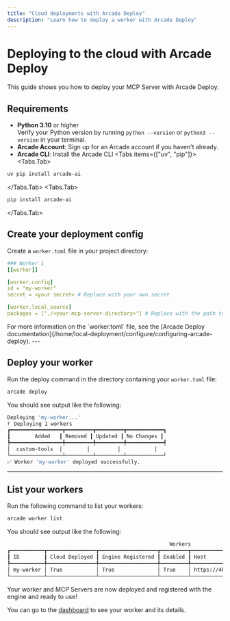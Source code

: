 ```yaml
---
title: "Cloud deployments with Arcade Deploy"
description: "Learn how to deploy a worker with Arcade Deploy"
---
```



# Deploying to the cloud with Arcade Deploy

This guide shows you how to deploy your MCP Server with Arcade Deploy.

## Requirements

- **Python 3.10** or higher <br/> Verify your Python version by running `python --version` or `python3 --version` in your terminal.
- **Arcade Account**: Sign up for an <SignupLink linkLocation="docs:custom-tools">Arcade account</SignupLink> if you haven't already.
- **Arcade CLI**: Install the Arcade CLI
<Tabs items={["uv", "pip"]}>
<Tabs.Tab>

```bash
uv pip install arcade-ai
```

</Tabs.Tab>
<Tabs.Tab>
```bash
pip install arcade-ai
```
</Tabs.Tab>
</Tabs>

<Steps>

## Create your deployment config

Create a `worker.toml` file in your project directory:

```yaml
### Worker 1
[[worker]]

[worker.config]
id = "my-worker"
secret = <your secret> # Replace with your own secret

[worker.local_source]
packages = ["./<your-mcp-server-directory>"] # Replace with the path to your MCP Server directory
```

<Callout type="info">
  For more information on the `worker.toml` file, see the [Arcade Deploy
  documentation](/home/local-deployment/configure/configuring-arcade-deploy).
</Callout>
---

## Deploy your worker

Run the deploy command in the directory containing your `worker.toml` file:

```bash
arcade deploy
```

You should see output like the following:

```bash
Deploying 'my-worker...'                                                                                                                                                                                                                                                                                                                 main.py:589
⠏ Deploying 1 workers
┏━━━━━━━━━━━━━━━━━┳━━━━━━━━━┳━━━━━━━━━┳━━━━━━━━━━━━┓
┃        Added   ┃ Removed ┃ Updated ┃ No Changes ┃
┡━━━━━━━━━━━━━━━━━╇━━━━━━━━━╇━━━━━━━━━╇━━━━━━━━━━━━┩
│  custom-tools  │        │         │           │
└─────────────────┴─────────┴─────────┴────────────┘
✅ Worker 'my-worker' deployed successfully.
```

---

## List your workers

Run the following command to list your workers:

```bash
arcade worker list
```

You should see output like the following:

```bash
                                                     Workers
┏━━━━━━━━━━━┳━━━━━━━━━━━━━━━━┳━━━━━━━━━━━━━━━━━━━┳━━━━━━━━━┳━━━━━━━━━━━━━━━━━━━━━━━━━━━━━━━━━━━━━━━━━━━━━━━━━━━━━┳━━━━━━━━━━━━━━━┓
┃ ID        ┃ Cloud Deployed ┃ Engine Registered ┃ Enabled ┃ Host                                                ┃ Toolkits      ┃
┡━━━━━━━━━━━╇━━━━━━━━━━━━━━━━╇━━━━━━━━━━━━━━━━━━━╇━━━━━━━━━╇━━━━━━━━━━━━━━━━━━━━━━━━━━━━━━━━━━━━━━━━━━━━━━━━━━━━━╇━━━━━━━━━━━━━━━┩
│ my-worker │ True           │ True              │ True    │ https://4bdfrgfdgftlu0ahyko56gdsr.server.arcade.dev │ CustomMCP Tools │
└───────────┴────────────────┴───────────────────┴─────────┴─────────────────────────────────────────────────────┴───────────────┘
```

</Steps>

Your worker and MCP Servers are now deployed and registered with the engine and ready to use!

You can go to the [dashboard](https://api.arcade.dev/dashboard/workers) to see your worker and its details.
